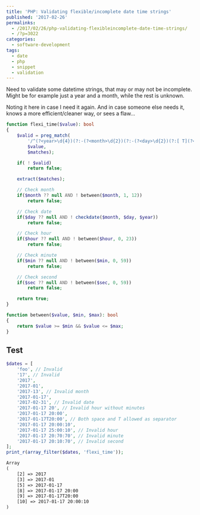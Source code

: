 ---
title: 'PHP: Validating flexible/incomplete date time strings'
published: '2017-02-26'
permalinks:
  - /2017/02/26/php-validating-flexibleincomplete-date-time-strings/
  - /?p=3022
categories:
  - software-development
tags:
  - date
  - php
  - snippet
  - validation
---

Need to validate some datetime strings, that may or may not be incomplete. Might be for example just a year and a month, while the rest is unknown.

Noting it here in case I need it again. And in case someone else needs it, knows a more efficient/cleaner way, or sees a flaw...

```php
function flexi_time($value): bool
{
    $valid = preg_match(
        '/^(?<year>\d{4})(?:-(?<month>\d{2})(?:-(?<day>\d{2})(?:[ T](?<hour>\d{2}):(?<min>\d{2})(?::(?<sec>\d{2}))?)?)?)?$/',
        $value,
        $matches);

    if( ! $valid)
        return false;

    extract($matches);

    // Check month
    if($month ?? null AND ! between($month, 1, 12))
        return false;

    // Check date
    if($day ?? null AND ! checkdate($month, $day, $year))
        return false;

    // Check hour
    if($hour ?? null AND ! between($hour, 0, 23))
        return false;

    // Check minute
    if($min ?? null AND ! between($min, 0, 59))
        return false;

    // Check second
    if($sec ?? null AND ! between($sec, 0, 59))
        return false;

    return true;
}

function between($value, $min, $max): bool
{
    return $value >= $min && $value <= $max;
}
```

## Test

```php
$dates = [
    'foo', // Invalid
    '17', // Invalid
    '2017',
    '2017-01',
    '2017-13', // Invalid month
    '2017-01-17',
    '2017-02-31', // Invalid date
    '2017-01-17 20', // Invalid hour without minutes
    '2017-01-17 20:00',
    '2017-01-17T20:00', // Both space and T allowed as separator
    '2017-01-17 20:00:10',
    '2017-01-17 25:00:10', // Invalid hour
    '2017-01-17 20:70:70', // Invalid minute
    '2017-01-17 20:10:70', // Invalid second
];
print_r(array_filter($dates, 'flexi_time'));
```

```txt
Array
(
    [2] => 2017
    [3] => 2017-01
    [5] => 2017-01-17
    [8] => 2017-01-17 20:00
    [9] => 2017-01-17T20:00
    [10] => 2017-01-17 20:00:10
)
```
